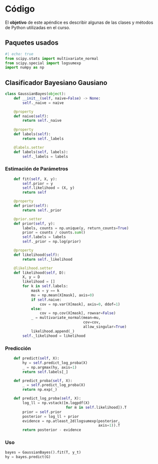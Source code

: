# Código {#sec-clasificador-bayesiano-gausiano}

El **objetivo** de este apéndice es describir algunas de las clases y métodos
de Python utilizadas en el curso. 

## Paquetes usados {.unnumbered}

```python
#| echo: true
from scipy.stats import multivariate_normal
from scipy.special import logsumexp
import numpy as np
```

## Clasificador Bayesiano Gausiano

```python
class GaussianBayes(object):
    def __init__(self, naive=False) -> None:
        self._naive = naive

    @property
    def naive(self):
        return self._naive
    
    @property
    def labels(self):
        return self._labels

    @labels.setter
    def labels(self, labels):
        self._labels = labels        
```

### Estimación de Parámetros

```python
    def fit(self, X, y):
        self.prior = y
        self.likelihood = (X, y)
        return self
```

```python
    @property
    def prior(self):
        return self._prior

    @prior.setter
    def prior(self, y):
        labels, counts = np.unique(y, return_counts=True)
        prior = counts / counts.sum()        
        self.labels = labels
        self._prior = np.log(prior)
```


```python
    @property
    def likelihood(self):
        return self._likelihood

    @likelihood.setter
    def likelihood(self, D):
        X, y = D
        likelihood = []
        for k in self.labels:
            mask = y == k
            mu = np.mean(X[mask], axis=0)
            if self.naive:
                cov = np.var(X[mask], axis=0, ddof=1)
            else:
                cov = np.cov(X[mask], rowvar=False)
            _ = multivariate_normal(mean=mu,
                                    cov=cov,
                                    allow_singular=True)
            likelihood.append(_)
        self._likelihood = likelihood
```

### Predicción

```python
    def predict(self, X):
        hy = self.predict_log_proba(X)
        _ = np.argmax(hy, axis=1)
        return self.labels[_]
```

```python
    def predict_proba(self, X):
        _ = self.predict_log_proba(X)
        return np.exp(_)
```

```python
    def predict_log_proba(self, X):
        log_ll = np.vstack([m.logpdf(X) 
                            for m in self.likelihood]).T
        prior = self.prior
        posterior = log_ll + prior
        evidence = np.atleast_2d(logsumexp(posterior,
                                           axis=1)).T
        return posterior - evidence
```

### Uso

```python
bayes = GaussianBayes().fit(T, y_t)
hy = bayes.predict(G)
```
